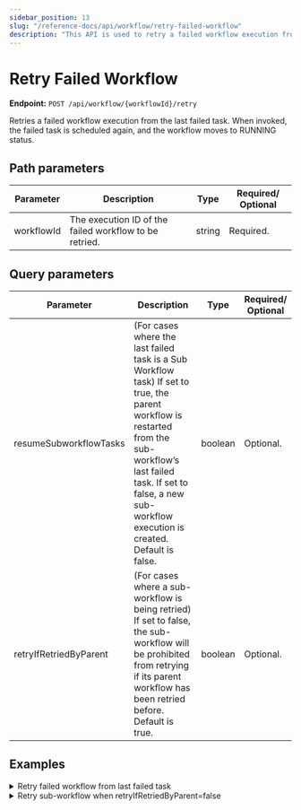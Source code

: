 ```yaml
---
sidebar_position: 13
slug: "/reference-docs/api/workflow/retry-failed-workflow"
description: "This API is used to retry a failed workflow execution from the last failed task."
---
```



# Retry Failed Workflow

**Endpoint:** `POST /api/workflow/{workflowId}/retry`

Retries a failed workflow execution from the last failed task. When invoked, the failed task is scheduled again, and the workflow moves to RUNNING status.

## Path parameters

| Parameter  | Description                                            | Type   | Required/ Optional |
| ---------- | ------------------------------------------------------ | ------ | ------------------ |
| workflowId | The execution ID of the failed workflow to be retried. | string | Required.          |

## Query parameters

| Parameter              | Description                                                                                                                                                                                                                          | Type    | Required/ Optional |
| ---------------------- | ------------------------------------------------------------------------------------------------------------------------------------------------------------------------------------------------------------------------------------ | ------- | ------------------ |
| resumeSubworkflowTasks | (For cases where the last failed task is a Sub Workflow task) If set to true, the parent workflow is restarted from the sub-workflow’s last failed task. If set to false, a new sub-workflow execution is created. Default is false. | boolean | Optional.          |
| retryIfRetriedByParent | (For cases where a sub-workflow is being retried) If set to false, the sub-workflow will be prohibited from retrying if its parent workflow has been retried before. Default is true.                                                | boolean | Optional.          |

## Examples

<details>
<summary>Retry failed workflow from last failed task</summary>

**Request**

```shell
curl -X 'POST' \
  'https://<YOUR_CLUSTER>/api/workflow/2ce9207f-d4a6-11ef-87b1-b2b27c52ebde/retry?resumeSubworkflowTasks=false&retryIfRetriedByParent=true' \
  -H 'accept: */*' \
  -H 'X-Authorization: <TOKEN>' \
  -d ''
```

**Response**

Returns 204 No Content, indicating that the workflow execution has been restarted successfully from the last failed task.

</details>

<details>
<summary>Retry sub-workflow when retryIfRetriedByParent=false</summary>

**Request**

```shell
curl -X 'POST' \
  'https://<YOUR_CLUSTER>/api/workflow/1f920305-da0c-11ef-a114-0af1b159704e/retry?resumeSubworkflowTasks=false&retryIfRetriedByParent=false' \
  -H 'accept: */*' \
  -H 'X-Authorization: <TOKEN>' \
  -d ''
```

**Response**

```json
{
  "status": 400,
  "message": "Parent task 1f8f6af4-da0c-11ef-a114-0af1b159704e of workflow 19c1d273-da0c-11ef-87b1-b2b27c52ebde is already retried, retrying subworkflow 1f920305-da0c-11ef-a114-0af1b159704e is prohibited because retryIfHasParent=false in retry request",
  "instance": "orkes-conductor-deployment-64f9978cfc-r8ftz",
  "retryable": false
}
```

</details>
